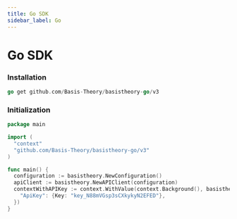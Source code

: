 ```yaml
---
title: Go SDK
sidebar_label: Go
---
```



# Go SDK

<GithubCard
  title="Go SDK"
  icon={SDK.GO}
  organization="basis-theory"
  repository="basistheory-go"
/>

### Installation

```go showLineNumbers
go get github.com/Basis-Theory/basistheory-go/v3
```

### Initialization

```go showLineNumbers
package main

import (
  "context"
  "github.com/Basis-Theory/basistheory-go/v3"
)

func main() {
  configuration := basistheory.NewConfiguration()
  apiClient := basistheory.NewAPIClient(configuration)
  contextWithAPIKey := context.WithValue(context.Background(), basistheory.ContextAPIKeys, map[string]basistheory.APIKey{
    "ApiKey": {Key: "key_N88mVGsp3sCXkykyN2EFED"},
  })
}
```
